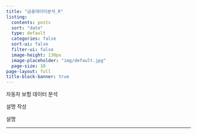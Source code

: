 ```yaml
---
title: "금융데이터분석_R"
listing:
  contents: posts
  sort: "date"
  type: default
  categories: false
  sort-ui: false
  filter-ui: false
  image-height: 130px
  image-placeholder: "img/default.jpg"
  page-size: 10
page-layout: full
title-block-banner: true
---
```


자동차 보험 데이터 분석

설명 작성

설명

------------------------------------------------------------------------

